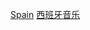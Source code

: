 {{Commonscat|Musical groups from Spain}}

{{DEFAULTSORT:Musical groups from Spain}}
[[Category:各國樂團|Spain]]
[[Category:西班牙音乐|]]
